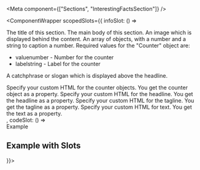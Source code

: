 
<Meta
  component={["Sections", "InterestingFactsSection"]}
/>

<ComponentWrapper  scopedSlots={{
infoSlot: () => <div>
<PropsTable>
  <PropsTableRow value="headline" type="String" required>
    The title of this section.
  </PropsTableRow>
  <PropsTableRow value="text" type="String" required>
    The main body of this section.
  </PropsTableRow>
  <PropsTableRow value="backgroundImage" type="ImageRef" optional>
    An image which is displayed behind the content.
  </PropsTableRow>
  <PropsTableRow value="counters" type="Counter[]">
    An array of objects, with a number and a string to caption a number. Required values for the "Counter" object are:
    <ul>
      <li><span class="code">value</span>number - Number for the counter</li>
      <li><span class="code">label</span>string - Label for the counter</li>
    </ul>
  </PropsTableRow>
  <PropsTableRow value="tagline" type="String">
    A catchphrase or slogan which is displayed above the headline.
  </PropsTableRow>
</PropsTable>

<SlotsTable>
  <SlotsTableRow value="counter" prop="counter">
    Specify your custom HTML for the counter objects. You get the counter object as a property.
  </SlotsTableRow>
  <SlotsTableRow value="headline" prop="string">
  Specify your custom HTML for the headline. You get the headline as a property.
  </SlotsTableRow>
  <SlotsTableRow value="tagline" prop="string">
    Specify your custom HTML for the tagline. You get the tagline as a property.  
  </SlotsTableRow>
  <SlotsTableRow value="text" prop="string">
    Specify your custom HTML for text. You get the text as a property.
  </SlotsTableRow>
</SlotsTable>
</div>,
codeSlot: () => <div><Headline as="h3" size="md" weight="light">
          Example
        </Headline>
<ExampleLoader example="Sections/InterestingFactsSection.tsx" />

<br />

## Example with Slots

<ExampleLoader example="Sections/InterestingFactsSection.slots.tsx" />
</div>}}></ComponentWrapper>
